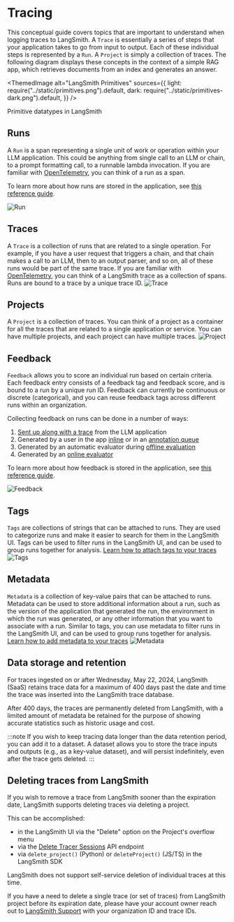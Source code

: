 
# Tracing

This conceptual guide covers topics that are important to understand when logging traces to LangSmith. A `Trace` is essentially a series of steps that your application takes to go from input to output. Each of these individual steps is represented by a `Run`. A `Project` is simply a collection of traces. The following diagram displays these concepts in the context of a simple RAG app, which retrieves documents from an index and generates an answer.

<ThemedImage
  alt="LangSmith Primitives"
  sources={{
    light: require("../static/primitives.png").default,
    dark: require("../static/primitives-dark.png").default,
  }}
/>
<div
  style={{
    display: "flex",
    flexDirection: "column",
    textAlign: "center",
    fontSize: "14px",
    marginTop: "5px",
  }}
>
  Primitive datatypes in LangSmith
</div>

## Runs

A `Run` is a span representing a single unit of work or operation within your LLM application. This could be anything from single call to an LLM or chain, to a prompt formatting call, to a runnable lambda invocation. If you are familiar with [OpenTelemetry](https://opentelemetry.io/), you can think of a run as a span.

To learn more about how runs are stored in the application, see [this reference guide](../reference/data_formats/run_data_format).

![Run](../static/run.png)

## Traces

A `Trace` is a collection of runs that are related to a single operation. For example, if you have a user request that triggers a chain, and that chain makes a call to an LLM, then to an output parser, and so on, all of these runs would be part of the same trace. If you are familiar with [OpenTelemetry](https://opentelemetry.io/), you can think of a LangSmith trace as a collection of spans. Runs are bound to a trace by a unique trace ID.
![Trace](../static/trace.png)

## Projects

A `Project` is a collection of traces. You can think of a project as a container for all the traces that are related to a single application or service. You can have multiple projects, and each project can have multiple traces.
![Project](../static/project.png)

## Feedback

`Feedback` allows you to score an individual run based on certain criteria.
Each feedback entry consists of a feedback tag and feedback score, and is bound to a run by a unique run ID.
Feedback can currently be continuous or discrete (categorical), and you can reuse feedback tags across different runs within an organization.

Collecting feedback on runs can be done in a number of ways:

1. [Sent up along with a trace](../how_to_guides/human_feedback/attach_user_feedback) from the LLM application
2. Generated by a user in the app [inline](../how_to_guides/human_feedback/annotate_traces_inline) or in an [annotation queue](../how_to_guides/human_feedback/annotation_queues)
3. Generated by an automatic evaluator during [offline evaluation](../how_to_guides/evaluation/evaluate_llm_application)
4. Generated by an [online evaluator](../how_to_guides/monitoring/online_evaluations)

To learn more about how feedback is stored in the application, see [this reference guide](../reference/data_formats/feedback_data_format).

![Feedback](../static/feedback.png)

## Tags

`Tags` are collections of strings that can be attached to runs. They are used to categorize runs and make it easier to search for them in the LangSmith UI. Tags can be used to filter runs in the LangSmith UI, and can be used to group runs together for analysis. [Learn how to attach tags to your traces](../how_to_guides/tracing/add_metadata_tags)
![Tags](../static/tags.png)

## Metadata

`Metadata` is a collection of key-value pairs that can be attached to runs. Metadata can be used to store additional information about a run, such as the version of the application that generated the run, the environment in which the run was generated, or any other information that you want to associate with a run.
Similar to tags, you can use metadata to filter runs in the LangSmith UI, and can be used to group runs together for analysis. [Learn how to add metadata to your traces](../how_to_guides/tracing/add_metadata_tags)
![Metadata](../static/metadata.png)

## Data storage and retention

For traces ingested on or after Wednesday, May 22, 2024, LangSmith (SaaS) retains trace data for a maximum of 400 days past the date and time the trace was inserted into the LangSmith trace database.

After 400 days, the traces are permanently deleted from LangSmith, with a limited amount of metadata be retained for the purpose of showing accurate statistics such as historic usage and cost.

:::note
If you wish to keep tracing data longer than the data retention period, you can add it to a dataset. A dataset allows you to store the trace inputs and outputs (e.g., as a key-value dataset), and will persist indefinitely, even after the trace gets deleted.
:::

## Deleting traces from LangSmith

If you wish to remove a trace from LangSmith sooner than the expiration date, LangSmith supports deleting traces via deleting a project.

This can be accomplished:

- in the LangSmith UI via the "Delete" option on the Project's overflow menu
- via the [Delete Tracer Sessions](/api-docs#tag/tracer-sessions/delete/api/v1/sessions) API endpoint
- via `delete_project()` (Python) or `deleteProject()` (JS/TS) in the LangSmith SDK

LangSmith does not support self-service deletion of individual traces at this time.

If you have a need to delete a single trace (or set of traces) from LangSmith project before its expiration date, please have your account owner reach out to [LangSmith Support](mailto:support@langchain.dev) with your organization ID and trace IDs.
